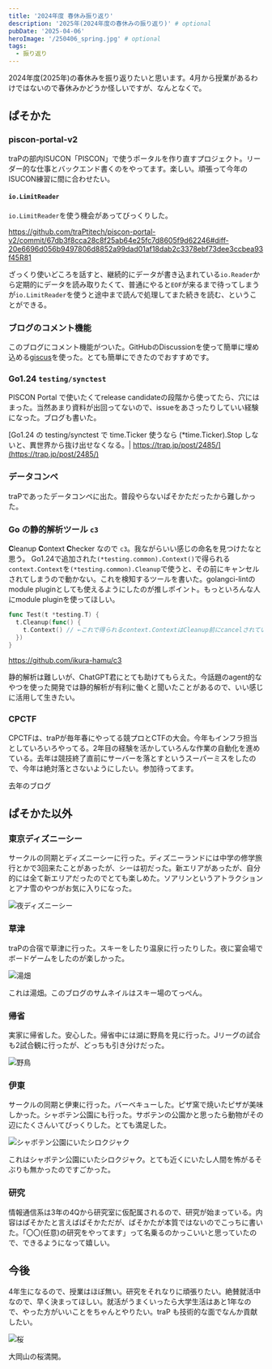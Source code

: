 ```yaml
---
title: '2024年度 春休み振り返り'
description: '2025年(2024年度の春休みの振り返り)' # optional
pubDate: '2025-04-06'
heroImage: '/250406_spring.jpg' # optional
tags:
  - 振り返り
---
```


2024年度(2025年)の春休みを振り返りたいと思います。4月から授業があるわけではないので春休みかどうか怪しいですが、なんとなくで。

## ぱそかた

### piscon-portal-v2

traPの部内ISUCON「PISCON」で使うポータルを作り直すプロジェクト。リーダー的な仕事とバックエンド書くのをやってます。楽しい。頑張って今年のISUCON練習に間に合わせたい。

#### `io.LimitReader`

`io.LimitReader`を使う機会があってびっくりした。

https://github.com/traPtitech/piscon-portal-v2/commit/67db3f8cca28c8f25ab64e25fc7d8605f9d62246#diff-20e6696d056b9497806d8852a99dad01af18dab2c3378ebf73dee3ccbea93f45R81

ざっくり使いどころを話すと、継続的にデータが書き込まれている`io.Reader`から定期的にデータを読み取りたくて、普通にやると`EOF`が来るまで待ってしまうが`io.LimitReader`を使うと途中まで読んで処理してまた続きを読む、ということができる。

### ブログのコメント機能

このブログにコメント機能がついた。GitHubのDiscussionを使って簡単に埋め込める[giscus](https://giscus.app/ja)を使った。とても簡単にできたのでおすすめです。

<OGPCard url="https://giscus.app/ja" />

### Go1.24 `testing/synctest`

PISCON Portal で使いたくてrelease candidateの段階から使ってたら、穴にはまった。当然あまり資料が出回ってないので、issueをあさったりしていい経験になった。ブログも書いた。

[Go1.24 の testing/synctest で time.Ticker 使うなら (*time.Ticker).Stop しないと、異世界から抜け出せなくなる。| https://trap.jp/post/2485/](https://trap.jp/post/2485/)

<OGPCard url="https://trap.jp/post/2485/" />

### データコンペ

traPであったデータコンペに出た。普段やらないぱそかただったから難しかった。

<OGPCard url="https://trap.jp/post/2518/" />

### Go の静的解析ツール `c3`

**C**leanup **C**ontext **C**hecker なので `c3`。我ながらいい感じの命名を見つけたなと思う。
Go1.24で追加された`(*testing.common).Context()`で得られる`context.Context`を`(*testing.common).Cleanup`で使うと、その前にキャンセルされてしまうので動かない。これを検知するツールを書いた。golangci-lintのmodule pluginとしても使えるようにしたのが推しポイント。もっといろんな人にmodule pluginを使ってほしい。

```go
func Test(t *testing.T) {
  t.Cleanup(func() {
    t.Context() // ←これで得られるcontext.ContextはCleanup前にcancelされている
  })
}
```

https://github.com/ikura-hamu/c3

<OGPCard url="https://github.com/ikura-hamu/c3" />

静的解析は難しいが、ChatGPT君にとても助けてもらえた。今話題のagent的なやつを使った開発では静的解析が有利に働くと聞いたことがあるので、いい感じに活用して生きたい。

### CPCTF

CPCTFは、traPが毎年春にやってる競プロとCTFの大会。今年もインフラ担当としていろいろやってる。2年目の経験を活かしていろんな作業の自動化を進めている。去年は競技終了直前にサーバーを落とすというスーパーミスをしたので、今年は絶対落とさないようにしたい。参加待ってます。

去年のブログ

<OGPCard url="https://trap.jp/post/2235/" />

## ぱそかた以外

### 東京ディズニーシー

サークルの同期とディズニーシーに行った。ディズニーランドには中学の修学旅行とかで3回来たことがあったが、シーは初だった。新エリアがあったが、自分的には全て新エリアだったのでとても楽しめた。ソアリンというアトラクションとアナ雪のやつがお気に入りになった。


<Image src={disney} alt="夜ディズニーシー" width={500}/>

### 草津

traPの合宿で草津に行った。スキーをしたり温泉に行ったりした。夜に宴会場でボードゲームをしたのが楽しかった。


<Image src={yubateke} alt="湯畑" width={500}/>

これは湯畑。このブログのサムネイルはスキー場のてっぺん。

### 帰省

実家に帰省した。安心した。帰省中には湖に野鳥を見に行った。Jリーグの試合も2試合観に行ったが、どっちも引き分けだった。


<Image src={duck} alt="野鳥" width={500}/>

### 伊東

サークルの同期と伊東に行った。バーベキューした。ピザ窯で焼いたピザが美味しかった。シャボテン公園にも行った。サボテンの公園かと思ったら動物がその辺にたくさんいてびっくりした。とても満足した。


<Image src={shiroKujaku} alt="シャボテン公園にいたシロクジャク" width={500}/>

これはシャボテン公園にいたシロクジャク。とても近くにいたし人間を怖がるそぶりも無かったのですごかった。

### 研究

情報通信系は3年の4Qから研究室に仮配属されるので、研究が始まっている。内容はぱそかたと言えばぱそかただが、ぱそかたが本質ではないのでこっちに書いた。「〇〇(任意)の研究をやってます」って名乗るのかっこいいと思っていたので、できるようになって嬉しい。

## 今後

4年生になるので、授業はほぼ無い。研究をそれなりに頑張りたい。絶賛就活中なので、早く決まってほしい。就活がうまくいったら大学生活はあと1年なので、やった方がいいことをちゃんとやりたい。traP も技術的な面でなんか貢献したい。


<Image src={cherryBlossom} alt="桜" width={500}/>

大岡山の桜満開。
